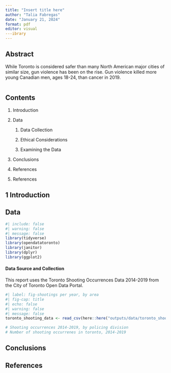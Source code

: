```yaml
---
title: "Insert title here"
author: "Talia Fabregas"
date: "January 21, 2024"
format: pdf
editor: visual
---ibrary
---
```


## Abstract

While Toronto is considered safer than many North American major cities of similar size, gun violence has been on the rise. Gun violence killed more young Canadian men, ages 18-24, than cancer in 2019.

```         
```

## Contents

1.  Introduction

2.  Data

    1.  Data Collection

    2.  Ethical Considerations

    3.  Examining the Data

3.  Conclusions

4.  References

5.  References

## 1 Introduction

## Data

```r
#| include: false
#| warning: false
#| message: false
library(tidyverse)
library(opendatatoronto)
library(janitor)
library(dplyr)
library(ggplot2)
```

#### Data Source and Collection

This report uses the Toronto Shooting Occurrences Data 2014-2019 from the City of Toronto Open Data Portal.

```r
#| label: fig-shootings per year, by area
#| fig-cap: title
#| echo: false
#| warning: false
#| message: false
toronto_shooting_data <- read_csv(here::here("outputs/data/toronto_shooting_data.csv"))


```

```r
# Shooting occurrences 2014-2019, by policing division
# Number of shooting occurrenes in toronto, 2014-2019

```

## Conclusions

## References
